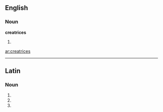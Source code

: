 ==English==

===Noun===
'''creatrices''' {{p}}

# {{plural of|[[creatrix#English|creatrix]]}}

[[ar:creatrices]]

----
==Latin==

===Noun===
{{la-noun-form|creātrīcēs}}

# {{inflection of|creatrix|creātrix|nom|p|lang=la}}
# {{inflection of|creatrix|creātrix|acc|p|lang=la}}
# {{inflection of|creatrix|creātrix|voc|p|lang=la}}
{{count page|[[Wiktionary:Page count]]}}
{{rfc-auto}}
